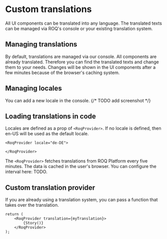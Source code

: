 
# Custom translations

All UI components can be translated into any language. The translated texts can be managed via ROQ's console or your
existing translation system.

## Managing translations

By default, translations are managed via our console. All components are already translated. Therefore you can find the
translated texts and change them to your needs. Changes will be shown in the UI components after a few minutes because
of the browser's caching system.

## Managing locales

You can add a new locale in the console.
{/* TODO add screenshot */}

## Loading translations in code

Locales are defined as a prop of `<RoqProvider>`. If no locale is defined, then en-US will be used as the default
locale.

```tsx
<RoqProvider locale="de-DE">

</RoqProvider>
```

The `<RoqProvider>` fetches translations from ROQ Platform every five minutes. The data is cached in the user's browser.
You can configure the interval here: TODO.

## Custom translation provider

If you are already using a translation system, you can pass a function that takes over the translation.
```tsx
return (
    <RoqProvider translation={myTranslation}>
        {Story()}
    </RoqProvider>
);
```